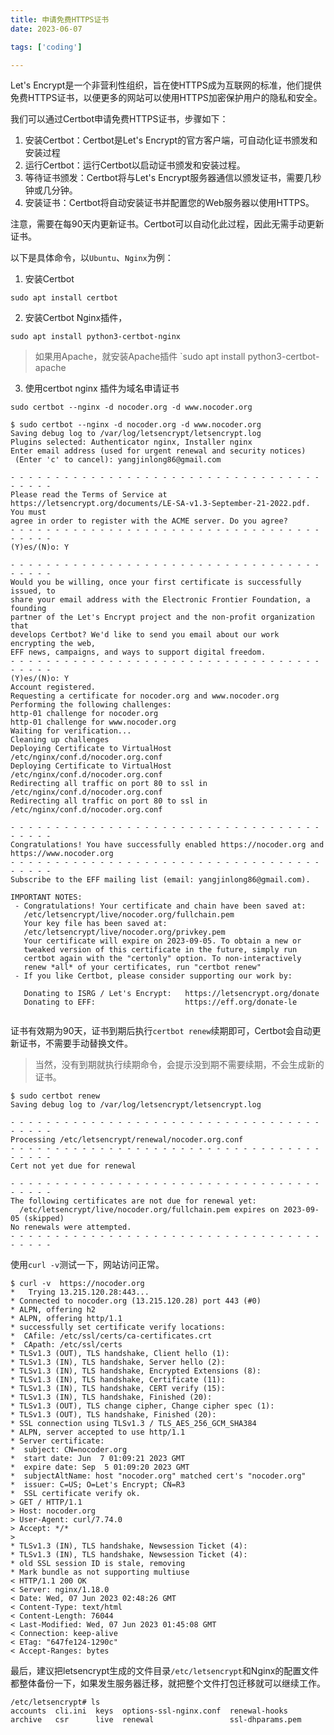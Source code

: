 ```yaml
---
title: 申请免费HTTPS证书
date: 2023-06-07

tags: ['coding']

---
```


Let's Encrypt是一个非营利性组织，旨在使HTTPS成为互联网的标准，他们提供免费HTTPS证书，以便更多的网站可以使用HTTPS加密保护用户的隐私和安全。

我们可以通过Certbot申请免费HTTPS证书，步骤如下：

1. 安装Certbot：Certbot是Let's Encrypt的官方客户端，可自动化证书颁发和安装过程
2. 运行Certbot：运行Certbot以启动证书颁发和安装过程。
3. 等待证书颁发：Certbot将与Let's Encrypt服务器通信以颁发证书，需要几秒钟或几分钟。
4. 安装证书：Certbot将自动安装证书并配置您的Web服务器以使用HTTPS。

注意，需要在每90天内更新证书。Certbot可以自动化此过程，因此无需手动更新证书。

以下是具体命令，以`Ubuntu`、`Nginx`为例：

1. 安装Certbot
```
sudo apt install certbot
```

2. 安装Certbot Nginx插件，
```
sudo apt install python3-certbot-nginx
```

> 如果用Apache，就安装Apache插件 `sudo apt install python3-certbot-apache


3. 使用certbot nginx 插件为域名申请证书
```
sudo certbot --nginx -d nocoder.org -d www.nocoder.org
```

```shell
$ sudo certbot --nginx -d nocoder.org -d www.nocoder.org
Saving debug log to /var/log/letsencrypt/letsencrypt.log
Plugins selected: Authenticator nginx, Installer nginx
Enter email address (used for urgent renewal and security notices)
 (Enter 'c' to cancel): yangjinlong86@gmail.com

- - - - - - - - - - - - - - - - - - - - - - - - - - - - - - - - - - - - - - - -
Please read the Terms of Service at
https://letsencrypt.org/documents/LE-SA-v1.3-September-21-2022.pdf. You must
agree in order to register with the ACME server. Do you agree?
- - - - - - - - - - - - - - - - - - - - - - - - - - - - - - - - - - - - - - - -
(Y)es/(N)o: Y

- - - - - - - - - - - - - - - - - - - - - - - - - - - - - - - - - - - - - - - -
Would you be willing, once your first certificate is successfully issued, to
share your email address with the Electronic Frontier Foundation, a founding
partner of the Let's Encrypt project and the non-profit organization that
develops Certbot? We'd like to send you email about our work encrypting the web,
EFF news, campaigns, and ways to support digital freedom.
- - - - - - - - - - - - - - - - - - - - - - - - - - - - - - - - - - - - - - - -
(Y)es/(N)o: Y
Account registered.
Requesting a certificate for nocoder.org and www.nocoder.org
Performing the following challenges:
http-01 challenge for nocoder.org
http-01 challenge for www.nocoder.org
Waiting for verification...
Cleaning up challenges
Deploying Certificate to VirtualHost /etc/nginx/conf.d/nocoder.org.conf
Deploying Certificate to VirtualHost /etc/nginx/conf.d/nocoder.org.conf
Redirecting all traffic on port 80 to ssl in /etc/nginx/conf.d/nocoder.org.conf
Redirecting all traffic on port 80 to ssl in /etc/nginx/conf.d/nocoder.org.conf

- - - - - - - - - - - - - - - - - - - - - - - - - - - - - - - - - - - - - - - -
Congratulations! You have successfully enabled https://nocoder.org and
https://www.nocoder.org
- - - - - - - - - - - - - - - - - - - - - - - - - - - - - - - - - - - - - - - -
Subscribe to the EFF mailing list (email: yangjinlong86@gmail.com).

IMPORTANT NOTES:
 - Congratulations! Your certificate and chain have been saved at:
   /etc/letsencrypt/live/nocoder.org/fullchain.pem
   Your key file has been saved at:
   /etc/letsencrypt/live/nocoder.org/privkey.pem
   Your certificate will expire on 2023-09-05. To obtain a new or
   tweaked version of this certificate in the future, simply run
   certbot again with the "certonly" option. To non-interactively
   renew *all* of your certificates, run "certbot renew"
 - If you like Certbot, please consider supporting our work by:

   Donating to ISRG / Let's Encrypt:   https://letsencrypt.org/donate
   Donating to EFF:                    https://eff.org/donate-le
   
```

证书有效期为90天，证书到期后执行`certbot renew`续期即可，Certbot会自动更新证书，不需要手动替换文件。

> 当然，没有到期就执行续期命令，会提示没到期不需要续期，不会生成新的证书。

```
$ sudo certbot renew
Saving debug log to /var/log/letsencrypt/letsencrypt.log

- - - - - - - - - - - - - - - - - - - - - - - - - - - - - - - - - - - - - - - -
Processing /etc/letsencrypt/renewal/nocoder.org.conf
- - - - - - - - - - - - - - - - - - - - - - - - - - - - - - - - - - - - - - - -
Cert not yet due for renewal

- - - - - - - - - - - - - - - - - - - - - - - - - - - - - - - - - - - - - - - -
The following certificates are not due for renewal yet:
  /etc/letsencrypt/live/nocoder.org/fullchain.pem expires on 2023-09-05 (skipped)
No renewals were attempted.
- - - - - - - - - - - - - - - - - - - - - - - - - - - - - - - - - - - - - - - -
```

使用`curl -v`测试一下，网站访问正常。

```shell
$ curl -v  https://nocoder.org
*   Trying 13.215.120.28:443...
* Connected to nocoder.org (13.215.120.28) port 443 (#0)
* ALPN, offering h2
* ALPN, offering http/1.1
* successfully set certificate verify locations:
*  CAfile: /etc/ssl/certs/ca-certificates.crt
*  CApath: /etc/ssl/certs
* TLSv1.3 (OUT), TLS handshake, Client hello (1):
* TLSv1.3 (IN), TLS handshake, Server hello (2):
* TLSv1.3 (IN), TLS handshake, Encrypted Extensions (8):
* TLSv1.3 (IN), TLS handshake, Certificate (11):
* TLSv1.3 (IN), TLS handshake, CERT verify (15):
* TLSv1.3 (IN), TLS handshake, Finished (20):
* TLSv1.3 (OUT), TLS change cipher, Change cipher spec (1):
* TLSv1.3 (OUT), TLS handshake, Finished (20):
* SSL connection using TLSv1.3 / TLS_AES_256_GCM_SHA384
* ALPN, server accepted to use http/1.1
* Server certificate:
*  subject: CN=nocoder.org
*  start date: Jun  7 01:09:21 2023 GMT
*  expire date: Sep  5 01:09:20 2023 GMT
*  subjectAltName: host "nocoder.org" matched cert's "nocoder.org"
*  issuer: C=US; O=Let's Encrypt; CN=R3
*  SSL certificate verify ok.
> GET / HTTP/1.1
> Host: nocoder.org
> User-Agent: curl/7.74.0
> Accept: */*
> 
* TLSv1.3 (IN), TLS handshake, Newsession Ticket (4):
* TLSv1.3 (IN), TLS handshake, Newsession Ticket (4):
* old SSL session ID is stale, removing
* Mark bundle as not supporting multiuse
< HTTP/1.1 200 OK
< Server: nginx/1.18.0
< Date: Wed, 07 Jun 2023 02:48:26 GMT
< Content-Type: text/html
< Content-Length: 76044
< Last-Modified: Wed, 07 Jun 2023 01:45:08 GMT
< Connection: keep-alive
< ETag: "647fe124-1290c"
< Accept-Ranges: bytes
```

最后，建议把letsencrypt生成的文件目录`/etc/letsencrypt`和Nginx的配置文件都整体备份一下，如果发生服务器迁移，就把整个文件打包迁移就可以继续工作。
```
/etc/letsencrypt# ls
accounts  cli.ini  keys  options-ssl-nginx.conf  renewal-hooks
archive   csr      live  renewal                 ssl-dhparams.pem
```